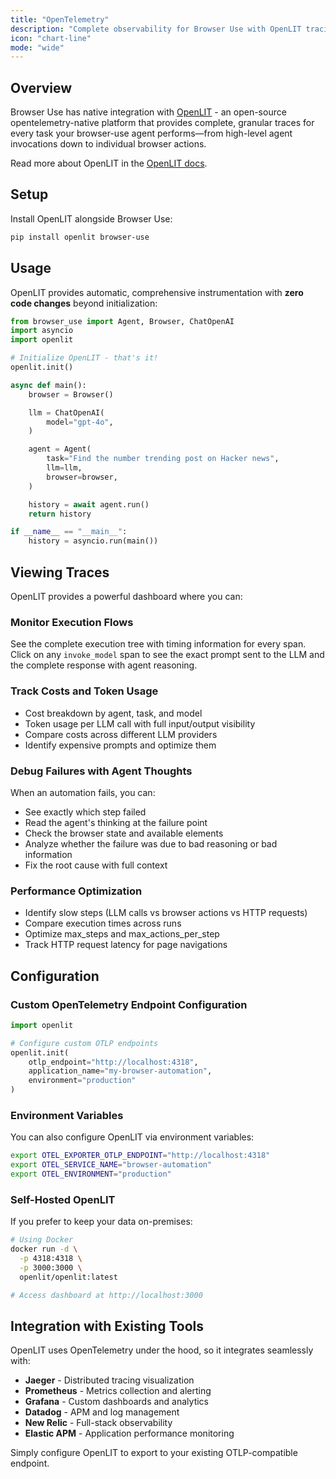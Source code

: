 ```yaml
---
title: "OpenTelemetry"
description: "Complete observability for Browser Use with OpenLIT tracing"
icon: "chart-line"
mode: "wide"
---
```


## Overview

Browser Use has native integration with [OpenLIT](https://github.com/openlit/openlit) - an open-source opentelemetry-native platform that provides complete, granular traces for every task your browser-use agent performs—from high-level agent invocations down to individual browser actions.

Read more about OpenLIT in the [OpenLIT docs](https://docs.openlit.io).

## Setup

Install OpenLIT alongside Browser Use:

```bash
pip install openlit browser-use
```

## Usage

OpenLIT provides automatic, comprehensive instrumentation with **zero code changes** beyond initialization:

```python {5-6}
from browser_use import Agent, Browser, ChatOpenAI
import asyncio
import openlit

# Initialize OpenLIT - that's it!
openlit.init()

async def main():
	browser = Browser()

	llm = ChatOpenAI(
		model="gpt-4o",
	)

	agent = Agent(
		task="Find the number trending post on Hacker news",
		llm=llm,
		browser=browser,
	)

	history = await agent.run()
	return history

if __name__ == "__main__":
	history = asyncio.run(main())
```

## Viewing Traces

OpenLIT provides a powerful dashboard where you can:

### Monitor Execution Flows
See the complete execution tree with timing information for every span. Click on any `invoke_model` span to see the exact prompt sent to the LLM and the complete response with agent reasoning.

### Track Costs and Token Usage
- Cost breakdown by agent, task, and model
- Token usage per LLM call with full input/output visibility
- Compare costs across different LLM providers
- Identify expensive prompts and optimize them

### Debug Failures with Agent Thoughts
When an automation fails, you can:
- See exactly which step failed
- Read the agent's thinking at the failure point
- Check the browser state and available elements
- Analyze whether the failure was due to bad reasoning or bad information
- Fix the root cause with full context

### Performance Optimization
- Identify slow steps (LLM calls vs browser actions vs HTTP requests)
- Compare execution times across runs
- Optimize max_steps and max_actions_per_step
- Track HTTP request latency for page navigations

## Configuration

### Custom OpenTelemetry Endpoint Configuration

```python
import openlit

# Configure custom OTLP endpoints
openlit.init(
	otlp_endpoint="http://localhost:4318",
	application_name="my-browser-automation",
	environment="production"
)
```

### Environment Variables

You can also configure OpenLIT via environment variables:

```bash
export OTEL_EXPORTER_OTLP_ENDPOINT="http://localhost:4318"
export OTEL_SERVICE_NAME="browser-automation"
export OTEL_ENVIRONMENT="production"
```

### Self-Hosted OpenLIT

If you prefer to keep your data on-premises:

```bash
# Using Docker
docker run -d \
  -p 4318:4318 \
  -p 3000:3000 \
  openlit/openlit:latest

# Access dashboard at http://localhost:3000
```

## Integration with Existing Tools

OpenLIT uses OpenTelemetry under the hood, so it integrates seamlessly with:
- **Jaeger** - Distributed tracing visualization
- **Prometheus** - Metrics collection and alerting
- **Grafana** - Custom dashboards and analytics
- **Datadog** - APM and log management
- **New Relic** - Full-stack observability
- **Elastic APM** - Application performance monitoring

Simply configure OpenLIT to export to your existing OTLP-compatible endpoint.
